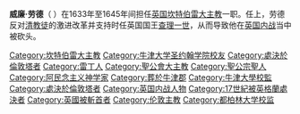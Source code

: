 {{unreferenced|time=2013-06-29T17:54:35+00:00}}{{Infobox Christian leader
| honorific-prefix = The Most Reverend and Right Honourable
| name = William Laud
| archbishop_of = [[坎特伯雷大主教|坎特伯雷大主教]]
| image = William Laud.jpg
| imagesize =
| caption = 
| church = [[英格蘭教會|英格蘭教會]]
| diocese = [[坎特伯雷教區|坎特伯雷教區]] 
| birth_date =  1573年10月7日
| birth_place = [[雷丁|雷丁]]
| death_date = {{death date and age|df=yes|1645|01|10|1573|10|07}}
| death_place = 倫敦[[塔丘|塔丘]]
| signature = William Laud Signature.svg
| feast_day= 1月10日
| saint_title = 
| ordination = 1601年4月5日
| consecration =  1621年11月18日
| consecrated_by = [[喬治·蒙田|喬治·蒙田]]
| term = 1633-1645
| predecessor = [[喬治·阿伯特_(坎特伯雷大主教)|喬治·阿伯特]]
| successor = [[威廉·朱克森|威廉·朱克森]]
| education = [[雷丁中學|雷丁中學]]
| alma_mater = [[牛津大學聖約翰學院|牛津大學聖約翰學院]]
}}
'''威廉·劳德'''（{{lang-en|William Laud}} {{bd|1573年|10月7日|1645年|1月10日}}）在1633年至1645年间担任[[英国|英国]][[坎特伯雷大主教|坎特伯雷大主教]]一职。任上，劳德反对[[清教徒|清教徒]]的激进改革并支持时任英国国王[[查理一世_(英格兰)|查理一世]]，从而导致他在[[英国内战|英国内战]]当中被砍头。

{{普世聖公宗}}
{{Authority control}}

{{DEFAULTSORT:Laud, William}}
[[Category:坎特伯雷大主教|Category:坎特伯雷大主教]]
[[Category:牛津大学圣约翰学院校友|Category:牛津大学圣约翰学院校友]]
[[Category:處決於倫敦塔者|Category:處決於倫敦塔者]]
[[Category:雷丁人|Category:雷丁人]]
[[Category:聖公會大主教|Category:聖公會大主教]]
[[Category:聖公宗聖人|Category:聖公宗聖人]]
[[Category:阿民念主义神学家|Category:阿民念主义神学家]]
[[Category:葬於牛津郡|Category:葬於牛津郡]]
[[Category:牛津大學校監|Category:牛津大學校監]]
[[Category:處決於倫敦塔者|Category:處決於倫敦塔者]]
[[Category:英国内战人物|Category:英国内战人物]]
[[Category:17世紀被英格蘭處決者|Category:17世紀被英格蘭處決者]]
[[Category:英國被斬首者|Category:英國被斬首者]]
[[Category:伦敦主教|Category:伦敦主教]]
[[Category:都柏林大学校监|Category:都柏林大学校监]]
